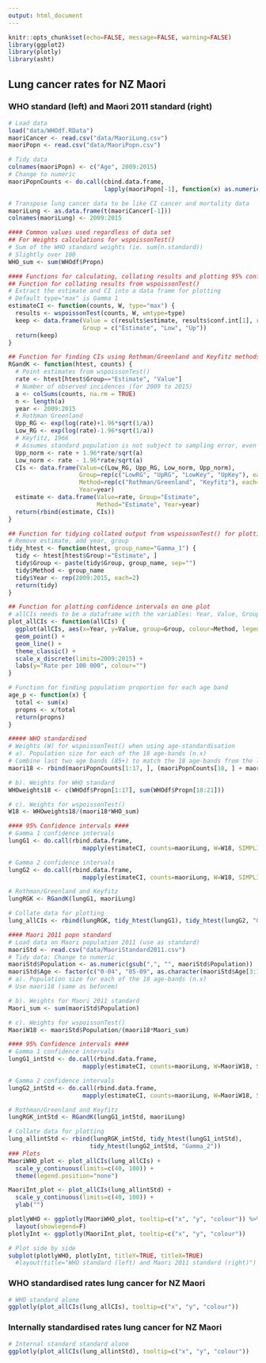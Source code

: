 ```yaml
---
output: html_document
---
```


```r
knitr::opts_chunk$set(echo=FALSE, message=FALSE, warning=FALSE)
library(ggplot2)
library(plotly)
library(asht)
```

## Lung cancer rates for NZ Maori
### WHO standard (left) and Maori 2011 standard (right)

```r
# Load data
load("data/WHOdf.RData")
maoriCancer <- read.csv("data/MaoriLung.csv")
maoriPopn <- read.csv("data/MaoriPopn.csv")

# Tidy data
colnames(maoriPopn) <- c("Age", 2009:2015)
# Change to numeric
maoriPopnCounts <- do.call(cbind.data.frame, 
                           lapply(maoriPopn[-1], function(x) as.numeric(gsub(",", "", x))))

# Transpose lung cancer data to be like CI cancer and mortality data
maoriLung <- as.data.frame(t(maoriCancer[-1]))
colnames(maoriLung) <- 2009:2015

#### Common values used regardless of data set
## For Weights calculations for wspoissonTest() 
# Sum of the WHO standard weights (ie. sum(n.standard))
# Slightly over 100
WHO_sum <- sum(WHOdf$Propn)

#### Functions for calculating, collating results and plotting 95% confidence intervals
## Function for collating results from wspoissonTest() 
# Extract the estimate and CI into a data frame for plotting
# Default type="max" is Gamma 1
estimateCI <- function(counts, W, type="max") {
  results <- wspoissonTest(counts, W, wmtype=type)
  keep <- data.frame(Value = c(results$estimate, results$conf.int[1], results$conf.int[2])*100000,
                     Group = c("Estimate", "Low", "Up"))
  return(keep)
}

## Function for finding CIs using Rothman/Greenland and Keyfitz methods 
RGandK <- function(htest, counts) {
  # Point estimates from wspoissonTest()
  rate <- htest[htest$Group=="Estimate", "Value"]
  # Number of observed incidences (for 2009 to 2015)
  a <- colSums(counts, na.rm = TRUE)
  n <- length(a)
  year <- 2009:2015
  # Rothman Greenland
  Upp_RG <- exp(log(rate)+1.96*sqrt(1/a))
  Low_RG <- exp(log(rate)-1.96*sqrt(1/a))
  # Keyfitz, 1966 
  # Assumes standard population is not subject to sampling error, even if directly standardised.
  Upp_norm <- rate + 1.96*rate/sqrt(a)
  Low_norm <- rate - 1.96*rate/sqrt(a)
  CIs <- data.frame(Value=c(Low_RG, Upp_RG, Low_norm, Upp_norm), 
                    Group=rep(c("LowRG", "UpRG", "LowKey", "UpKey"), each=n), 
                    Method=rep(c("Rothman/Greenland", "Keyfitz"), each=2*n),
                    Year=year)
  estimate <- data.frame(Value=rate, Group="Estimate", 
                         Method="Estimate", Year=year)
  return(rbind(estimate, CIs))
}

## Function for tidying collated output from wspoissonTest() for plotting
# Remove estimate, add year, group
tidy_htest <- function(htest, group_name="Gamma_1") {
  tidy <- htest[htest$Group!="Estimate", ]
  tidy$Group <- paste(tidy$Group, group_name, sep="")
  tidy$Method <- group_name
  tidy$Year <- rep(2009:2015, each=2)
  return(tidy)
}

## Function for plotting confidence intervals on one plot
# allCIs needs to be a dataframe with the variables: Year, Value, Group, Method
plot_allCIs <- function(allCIs) {
  ggplot(allCIs, aes(x=Year, y=Value, group=Group, colour=Method, legendgroup=Method)) +
  geom_point() +
  geom_line() +
  theme_classic() +
  scale_x_discrete(limits=2009:2015) +
  labs(y="Rate per 100 000", colour="")
}

# Function for finding population proportion for each age band
age_p <- function(x) {
  total <- sum(x)
  propns <- x/total
  return(propns)
}

##### WHO standardised
# Weights (W) for wspoissonTest() when using age-standardisation
# a). Population size for each of the 18 age-bands (n.x)
# Combine last two age bands (85+) to match the 18 age-bands from the lung cancer data
maori18 <- rbind(maoriPopnCounts[1:17, ], (maoriPopnCounts[18, ] + maoriPopnCounts[19, ]))

# b). Weights for WHO standard
WHOweights18 <- c(WHOdf$Propn[1:17], sum(WHOdf$Propn[18:21]))

# c). Weights for wspoissonTest()
W18 <- WHOweights18/(maori18*WHO_sum)

#### 95% Confidence intervals ####
# Gamma 1 confidence intervals
lungG1 <- do.call(rbind.data.frame, 
                     mapply(estimateCI, counts=maoriLung, W=W18, SIMPLIFY=FALSE))

# Gamma 2 confidence intervals 
lungG2 <- do.call(rbind.data.frame, 
                     mapply(estimateCI, counts=maoriLung, W=W18, SIMPLIFY=FALSE, type="tcz"))

# Rothman/Greenland and Keyfitz
lungRGK <- RGandK(lungG1, maoriLung)

# Collate data for plotting
lung_allCIs <- rbind(lungRGK, tidy_htest(lungG1), tidy_htest(lungG2, "Gamma_2"))

#### Maori 2011 popn standard
# Load data on Maori population 2011 (use as standard)
maoriStd <- read.csv("data/MaoriStandard2011.csv")
# Tidy data: Change to numeric
maoriStd$Population <- as.numeric(gsub(",", "", maoriStd$Population))
maoriStd$Age <- factor(c("0-04", "05-09", as.character(maoriStd$Age[3:18])))
# a). Population size for each of the 18 age-bands (n.x)
# Use maori18 (same as beforem)

# b). Weights for Maori 2011 standard
Maori_sum <- sum(maoriStd$Population)

# c). Weights for wspoissonTest()
MaoriW18 <- maoriStd$Population/(maori18*Maori_sum)

#### 95% Confidence intervals ####
# Gamma 1 confidence intervals
lungG1_intStd <- do.call(rbind.data.frame, 
                     mapply(estimateCI, counts=maoriLung, W=MaoriW18, SIMPLIFY=FALSE))

# Gamma 2 confidence intervals 
lungG2_intStd <- do.call(rbind.data.frame, 
                     mapply(estimateCI, counts=maoriLung, W=MaoriW18, SIMPLIFY=FALSE, type="tcz"))

# Rothman/Greenland and Keyfitz
lungRGK_intStd <- RGandK(lungG1_intStd, maoriLung)

# Collate data for plotting
lung_allintStd <- rbind(lungRGK_intStd, tidy_htest(lungG1_intStd), 
                       tidy_htest(lungG2_intStd, "Gamma_2"))
### Plots
MaoriWHO_plot <- plot_allCIs(lung_allCIs) +
  scale_y_continuous(limits=c(40, 100)) +
  theme(legend.position="none")

MaoriInt_plot <- plot_allCIs(lung_allintStd) +
  scale_y_continuous(limits=c(40, 100)) +
  ylab("")

plotlyWHO <- ggplotly(MaoriWHO_plot, tooltip=c("x", "y", "colour")) %>% 
  layout(showlegend=F)
plotlyInt <- ggplotly(MaoriInt_plot, tooltip=c("x", "y", "colour")) 

# Plot side by side
subplot(plotlyWHO, plotlyInt, titleY=TRUE, titleX=TRUE)
  #layout(title="WHO standard (left) and Maori 2011 standard (right)")
```

### WHO standardised rates lung cancer for NZ Maori
```r
# WHO standard alone
ggplotly(plot_allCIs(lung_allCIs), tooltip=c("x", "y", "colour")) 
```

### Internally standardised rates lung cancer for NZ Maori
```r
# Internal standard standard alone
ggplotly(plot_allCIs(lung_allintStd), tooltip=c("x", "y", "colour")) 
```
